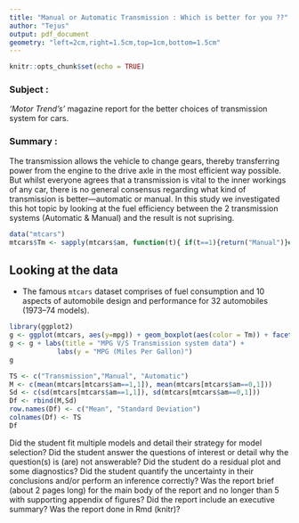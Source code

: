 ```yaml
---
title: "Manual or Automatic Transmission : Which is better for you ??"
author: "Tejus"
output: pdf_document
geometry: "left=2cm,right=1.5cm,top=1cm,bottom=1.5cm"
---
```


```r
knitr::opts_chunk$set(echo = TRUE)
```

### Subject :
*'Motor Trend's'* magazine report for  the better choices of transmission system for cars.

### Summary :
The transmission allows the vehicle to change gears, thereby transferring power from the engine to the drive axle in the most efficient way possible. But whilst everyone agrees that a transmission is vital to the inner workings of any car, there is no general consensus regarding what kind of transmission is better—automatic or manual. In this study we investigated this hot topic by looking at the fuel efficiency between the 2 transmission systems (Automatic & Manual) and the result is not suprising.

```r
data("mtcars")
mtcars$Tm <- sapply(mtcars$am, function(t){ if(t==1){return("Manual")}else(return("Automatic"))})
```

## Looking at the data

* The famous `mtcars` dataset comprises of fuel consumption and 10 aspects of automobile design and performance for 32 automobiles (1973–74 models).

```r
library(ggplot2)
g <- ggplot(mtcars, aes(y=mpg)) + geom_boxplot(aes(color = Tm)) + facet_grid(. ~ Tm)
g <- g + labs(title = "MPG V/S Transmission system data") + 
            labs(y = "MPG (Miles Per Gallon)")
g
```

```r
TS <- c("Transmission","Manual", "Automatic")
M <- c(mean(mtcars[mtcars$am==1,1]), mean(mtcars[mtcars$am==0,1]))
Sd <- c(sd(mtcars[mtcars$am==1,1]), sd(mtcars[mtcars$am==0,1]))
Df <- rbind(M,Sd)
row.names(Df) <- c("Mean", "Standard Deviation")
colnames(Df) <- TS
Df
```

Did the student fit multiple models and detail their strategy for model selection?
Did the student answer the questions of interest or detail why the question(s) is (are) not answerable?
Did the student do a residual plot and some diagnostics?
Did the student quantify the uncertainty in their conclusions and/or perform an inference correctly?
Was the report brief (about 2 pages long) for the main body of the report and no longer than 5 with supporting appendix of figures?
Did the report include an executive summary?
Was the report done in Rmd (knitr)?




